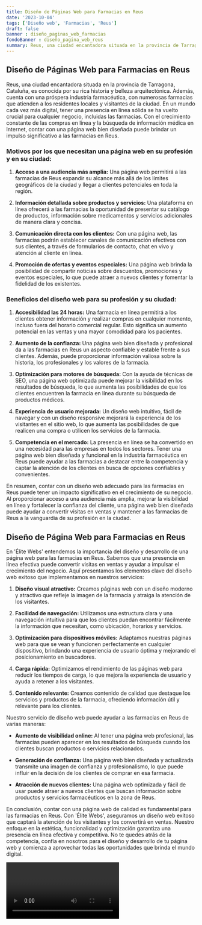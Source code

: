 ```yaml
---
title: Diseño de Páginas Web para Farmacias en Reus
date: '2023-10-04'
tags: ['Diseño web', 'Farmacias', 'Reus']
draft: false
banner : diseño_paginas_web_farmacias
fondoBanner : diseño_pagina_web_reus
summary: Reus, una ciudad encantadora situada en la provincia de Tarragona, Cataluña, es conocida por su rica historia y belleza arquitectónica. Además, cuenta con una próspera industria farmacéutica, con numerosas farmacias que atienden a los residentes locales y visitantes de la ciudad. En un mundo cada vez más digital, tener una presencia en línea sólida se ha vuelto crucial para cualquier negocio, incluidas las farmacias. Con el crecimiento constante de las compras en línea y la búsqueda de información médica en Internet, contar con una página web bien diseñada puede brindar un impulso significativo a las farmacias en Reus.
---
```


## **Diseño de Páginas Web para Farmacias en Reus**

Reus, una ciudad encantadora situada en la provincia de Tarragona, Cataluña, es conocida por su rica historia y belleza arquitectónica. Además, cuenta con una próspera industria farmacéutica, con numerosas farmacias que atienden a los residentes locales y visitantes de la ciudad. En un mundo cada vez más digital, tener una presencia en línea sólida se ha vuelto crucial para cualquier negocio, incluidas las farmacias. Con el crecimiento constante de las compras en línea y la búsqueda de información médica en Internet, contar con una página web bien diseñada puede brindar un impulso significativo a las farmacias en Reus.

### **Motivos por los que necesitan una página web en su profesión y en su ciudad:**

1. **Acceso a una audiencia más amplia:** Una página web permitirá a las farmacias de Reus expandir su alcance más allá de los límites geográficos de la ciudad y llegar a clientes potenciales en toda la región.

2. **Información detallada sobre productos y servicios:** Una plataforma en línea ofrecerá a las farmacias la oportunidad de presentar su catálogo de productos, información sobre medicamentos y servicios adicionales de manera clara y concisa.

3. **Comunicación directa con los clientes:** Con una página web, las farmacias podrán establecer canales de comunicación efectivos con sus clientes, a través de formularios de contacto, chat en vivo y atención al cliente en línea.

4. **Promoción de ofertas y eventos especiales:** Una página web brinda la posibilidad de compartir noticias sobre descuentos, promociones y eventos especiales, lo que puede atraer a nuevos clientes y fomentar la fidelidad de los existentes.

### **Beneficios del diseño web para su profesión y su ciudad:**

1. **Accesibilidad las 24 horas:** Una farmacia en línea permitirá a los clientes obtener información y realizar compras en cualquier momento, incluso fuera del horario comercial regular. Esto significa un aumento potencial en las ventas y una mayor comodidad para los pacientes.

2. **Aumento de la confianza:** Una página web bien diseñada y profesional da a las farmacias en Reus un aspecto confiable y estable frente a sus clientes. Además, puede proporcionar información valiosa sobre la historia, los profesionales y los valores de la farmacia.

3. **Optimización para motores de búsqueda:** Con la ayuda de técnicas de SEO, una página web optimizada puede mejorar la visibilidad en los resultados de búsqueda, lo que aumenta las posibilidades de que los clientes encuentren la farmacia en línea durante su búsqueda de productos médicos.

4. **Experiencia de usuario mejorada:** Un diseño web intuitivo, fácil de navegar y con un diseño responsive mejorará la experiencia de los visitantes en el sitio web, lo que aumenta las posibilidades de que realicen una compra o utilicen los servicios de la farmacia.

5. **Competencia en el mercado:** La presencia en línea se ha convertido en una necesidad para las empresas en todos los sectores. Tener una página web bien diseñada y funcional en la industria farmacéutica en Reus puede ayudar a las farmacias a destacar entre la competencia y captar la atención de los clientes en busca de opciones confiables y convenientes.

En resumen, contar con un diseño web adecuado para las farmacias en Reus puede tener un impacto significativo en el crecimiento de su negocio. Al proporcionar acceso a una audiencia más amplia, mejorar la visibilidad en línea y fortalecer la confianza del cliente, una página web bien diseñada puede ayudar a convertir visitas en ventas y mantener a las farmacias de Reus a la vanguardia de su profesión en la ciudad.

<GifSeo />

<Cta />

## Diseño de Página Web para Farmacias en Reus

En 'Élite Webs' entendemos la importancia del diseño y desarrollo de una página web para las farmacias en Reus. Sabemos que una presencia en línea efectiva puede convertir visitas en ventas y ayudar a impulsar el crecimiento del negocio. Aquí presentamos los elementos clave del diseño web exitoso que implementamos en nuestros servicios:

1. **Diseño visual atractivo:** Creamos páginas web con un diseño moderno y atractivo que refleje la imagen de la farmacia y atraiga la atención de los visitantes.

2. **Facilidad de navegación:** Utilizamos una estructura clara y una navegación intuitiva para que los clientes puedan encontrar fácilmente la información que necesitan, como ubicación, horarios y servicios.

3. **Optimización para dispositivos móviles:** Adaptamos nuestras páginas web para que se vean y funcionen perfectamente en cualquier dispositivo, brindando una experiencia de usuario óptima y mejorando el posicionamiento en buscadores.

4. **Carga rápida:** Optimizamos el rendimiento de las páginas web para reducir los tiempos de carga, lo que mejora la experiencia de usuario y ayuda a retener a los visitantes.

5. **Contenido relevante:** Creamos contenido de calidad que destaque los servicios y productos de la farmacia, ofreciendo información útil y relevante para los clientes.

Nuestro servicio de diseño web puede ayudar a las farmacias en Reus de varias maneras:

- **Aumento de visibilidad online:** Al tener una página web profesional, las farmacias pueden aparecer en los resultados de búsqueda cuando los clientes buscan productos o servicios relacionados.

- **Generación de confianza:** Una página web bien diseñada y actualizada transmite una imagen de confianza y profesionalismo, lo que puede influir en la decisión de los clientes de comprar en esa farmacia.

- **Atracción de nuevos clientes:** Una página web optimizada y fácil de usar puede atraer a nuevos clientes que buscan información sobre productos y servicios farmacéuticos en la zona de Reus.

En conclusión, contar con una página web de calidad es fundamental para las farmacias en Reus. Con 'Élite Webs', aseguramos un diseño web exitoso que captará la atención de los visitantes y los convertirá en ventas. Nuestro enfoque en la estética, funcionalidad y optimización garantiza una presencia en línea efectiva y competitiva. No te quedes atrás de la competencia, confía en nosotros para el diseño y desarrollo de tu página web y comienza a aprovechar todas las oportunidades que brinda el mundo digital.

<Video />

<CtaBot job='Farmacias' city='Reus'/>

<Gmaps query='Reus+españa+maps' />